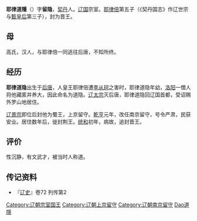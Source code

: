 '''耶律道隱'''（{{bd|？|| 983年||catIdx=Yelu耶律道隱}}）字'''留隐'''，[[契丹|契丹]]人。[[辽国|辽国]]宗室。[[耶律倍|耶律倍]]第五子（《契丹国志》作辽世宗与[[甄皇后_(辽朝)|甄皇后]]第三子），封为晋王。
== 母 ==
高氏，汉人，与耶律倍一同逃往后唐，不知所终。
== 经历 ==
'''耶律道隐'''出生于[[后唐|后唐]]，人皇王耶律倍遭[[李从珂|李从珂]]之害时，耶律道隐年幼，[[洛阳|洛阳]]一僧人将他藏匿并养大，因此命名为道隐。[[辽太宗|辽太宗]]灭后唐，耶律道隐回辽国首都，受诏赐外罗山地居住。

[[辽景宗|辽景宗]]即位后封他为蜀王，上京留守。[[乾亨_(辽朝)|乾亨]]元年，改任南京留守，号令严肃，民获安业。居住数年后，徙封荆王。[[统和|统和]]初年，病故，追封晋王。

== 评价 ==
性沉静，有文武才，被当时人称道。
== 传记资料 ==
*『[[辽史|辽史]]』卷72 列传第2

{{DEFAULTSORT:Yelu耶律道隱}}
[[Category:辽朝宗室国王|Category:辽朝宗室国王]]
[[Category:辽朝上京留守|Category:辽朝上京留守]]
[[Category:辽朝南京留守|Category:辽朝南京留守]]
[[Category:耶律氏|Dao道隱]]